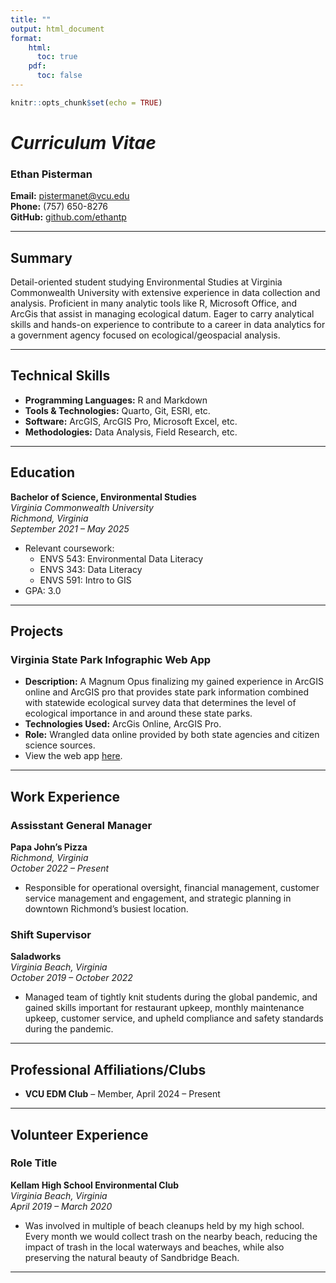 ```yaml
---
title: ""
output: html_document
format:
    html:
      toc: true
    pdf:
      toc: false
---
```


```r
knitr::opts_chunk$set(echo = TRUE)
```

# *Curriculum Vitae*

### Ethan Pisterman

**Email:** [pistermanet\@vcu.edu](mailto:pistermanet@vcu.edu){.email}\
**Phone:** (757) 650-8276\
**GitHub:** [github.com/ethantp](https://github.com/ethantp)

------------------------------------------------------------------------

## Summary

Detail-oriented student studying Environmental Studies at Virginia Commonwealth University with extensive experience in data collection and analysis. Proficient in many analytic tools like R, Microsoft Office, and ArcGis that assist in managing ecological datum. Eager to carry analytical skills and hands-on experience to contribute to a career in data analytics for a government agency focused on ecological/geospacial analysis.

------------------------------------------------------------------------

## Technical Skills

-   **Programming Languages:** R and Markdown
-   **Tools & Technologies:** Quarto, Git, ESRI, etc.
-   **Software:** ArcGIS, ArcGIS Pro, Microsoft Excel, etc.
-   **Methodologies:** Data Analysis, Field Research, etc.

------------------------------------------------------------------------

## Education

**Bachelor of Science, Environmental Studies**\
*Virginia Commonwealth University*\
*Richmond, Virginia*\
*September 2021 -- May 2025*

-   Relevant coursework:
    -   ENVS 543: Environmental Data Literacy
    -   ENVS 343: Data Literacy
    -   ENVS 591: Intro to GIS
-   GPA: 3.0

------------------------------------------------------------------------

## Projects

### Virginia State Park Infographic Web App

-   **Description:** A Magnum Opus finalizing my gained experience in ArcGIS online and ArcGIS pro that provides state park information combined with statewide ecological survey data that determines the level of ecological importance in and around these state parks.
-   **Technologies Used:** ArcGis Online, ArcGIS Pro.
-   **Role:** Wrangled data online provided by both state agencies and citizen science sources.
-   View the web app [here](https://experience.arcgis.com/experience/abc27eea4625474f944324852a123415).

------------------------------------------------------------------------

## Work Experience

### Assisstant General Manager

**Papa John's Pizza**\
*Richmond, Virginia*\
*October 2022 -- Present*

-   Responsible for operational oversight, financial management, customer service management and engagement, and strategic planning in downtown Richmond's busiest location.

### Shift Supervisor

**Saladworks**\
*Virginia Beach, Virginia*\
*October 2019 -- October 2022*

-   Managed team of tightly knit students during the global pandemic, and gained skills important for restaurant upkeep, monthly maintenance upkeep, customer service, and upheld compliance and safety standards during the pandemic.

------------------------------------------------------------------------

## Professional Affiliations/Clubs

-   **VCU EDM Club** -- Member, April 2024 -- Present

------------------------------------------------------------------------

## Volunteer Experience

### Role Title

**Kellam High School Environmental Club**\
*Virginia Beach, Virginia*\
*April 2019 -- March 2020*

-   Was involved in multiple of beach cleanups held by my high school. Every month we would collect trash on the nearby beach, reducing the impact of trash in the local waterways and beaches, while also preserving the natural beauty of Sandbridge Beach.

------------------------------------------------------------------------
